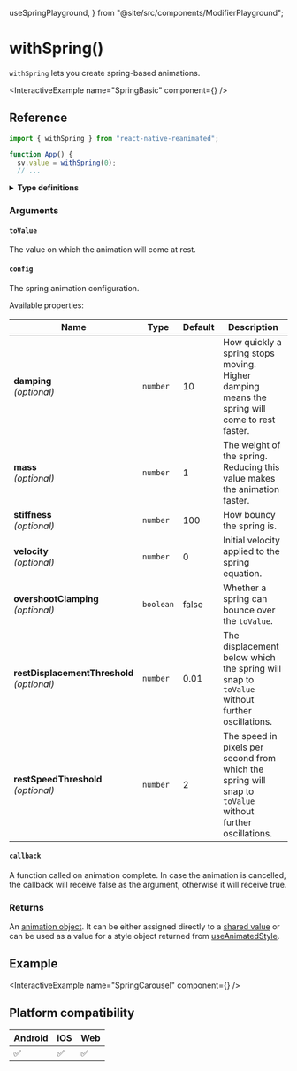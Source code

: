   useSpringPlayground,
} from "@site/src/components/ModifierPlayground";

# withSpring()

`withSpring` lets you create spring-based animations.

<InteractiveExample name="SpringBasic" component={<SpringBasic />} />

## Reference

```javascript
import { withSpring } from "react-native-reanimated";

function App() {
  sv.value = withSpring(0);
  // ...
```

<details>
<summary><b>Type definitions</b></summary>

```typescript
type AnimatableValue = number | string | number[];

interface WithSpringConfig {
  damping?: number;
  mass?: number;
  stiffness?: number;
  overshootClamping?: boolean;
  restSpeedThreshold?: number;
  restDisplacementThreshold?: number;
  velocity?: number;
}

function withSpring<T extends AnimatableValue>(
  toValue: T,
  config?: WithSpringConfig,
  callback?: (finished?: boolean, current?: AnimatableValue) => void
): T;
```

</details>

### Arguments

#### `toValue`

The value on which the animation will come at rest.

#### `config`

The spring animation configuration.

<ModifierPlayground usePlayground={useSpringPlayground} />

Available properties:

| Name                                             | Type      | Default | Description                                                                                               |
| ------------------------------------------------ | --------- | ------- | --------------------------------------------------------------------------------------------------------- |
| **damping** <br/> _(optional)_                   | `number`  | 10      | How quickly a spring stops moving. Higher damping means the spring will come to rest faster.              |
| **mass** <br/> _(optional)_                      | `number`  | 1       | The weight of the spring. Reducing this value makes the animation faster.                                 |
| **stiffness** <br/>_(optional)_                  | `number`  | 100     | How bouncy the spring is.                                                                                 |
| **velocity** <br/>_(optional)_                   | `number`  | 0       | Initial velocity applied to the spring equation.                                                          |
| **overshootClamping** <br/> _(optional)_         | `boolean` | false   | Whether a spring can bounce over the `toValue`.                                                           |
| **restDisplacementThreshold** <br/> _(optional)_ | `number`  | 0.01    | The displacement below which the spring will snap to `toValue` without further oscillations.              |
| **restSpeedThreshold** <br/> _(optional)_        | `number`  | 2       | The speed in pixels per second from which the spring will snap to `toValue` without further oscillations. |

#### `callback`

A function called on animation complete. In case the animation is cancelled, the callback will receive false as the argument, otherwise it will receive true.

### Returns

An [animation object](/docs/fundamentals/glossary#animation-object). It can be either assigned directly to a [shared value](/docs/fundamentals/glossary#shared-value) or can be used as a value for a style object returned from [useAnimatedStyle](/).

## Example

<InteractiveExample name="SpringCarousel" component={<SpringCarousel />} />

## Platform compatibility

<div class="compatibility">

| Android | iOS | Web |
| ------- | --- | --- |
| ✅      | ✅  | ✅  |

</div>
